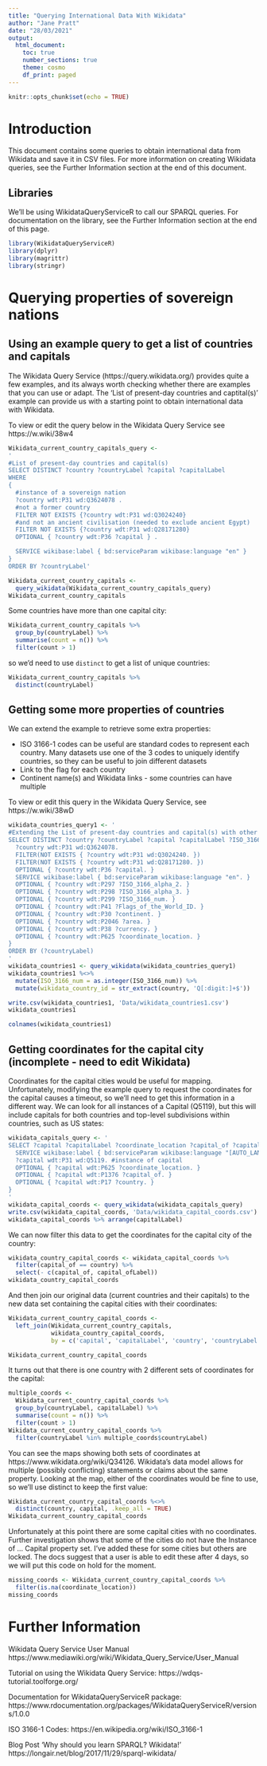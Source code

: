 ```yaml
---
title: "Querying International Data With Wikidata"
author: "Jane Pratt"
date: "28/03/2021"
output: 
  html_document:
    toc: true
    number_sections: true
    theme: cosmo
    df_print: paged
---
```


```r
knitr::opts_chunk$set(echo = TRUE)
```

# Introduction

This document contains some queries to obtain international data from Wikidata and save it in CSV files. For more information on creating Wikidata  queries, see the Further Information section at the end of this document.

## Libraries

We'll be using WikidataQueryServiceR to call our SPARQL queries. For documentation on the library, see the Further Information section at the end of this page.

```r
library(WikidataQueryServiceR)
library(dplyr)
library(magrittr)
library(stringr)
```

# Querying properties of sovereign nations

## Using an example query to get a list of countries and capitals

The Wikidata Query Service (https://query.wikidata.org/) provides quite a few examples, and its always worth checking whether there are examples that you can use or adapt. The 'List of present-day countries and captital(s)' example can provide us with a starting point to obtain international data with Wikidata.

To view or edit the query below in the Wikidata Query Service see https://w.wiki/38w4

```r
Wikidata_current_country_capitals_query <-
'
#List of present-day countries and capital(s)
SELECT DISTINCT ?country ?countryLabel ?capital ?capitalLabel
WHERE
{
  #instance of a sovereign nation
  ?country wdt:P31 wd:Q3624078 .
  #not a former country
  FILTER NOT EXISTS {?country wdt:P31 wd:Q3024240}
  #and not an ancient civilisation (needed to exclude ancient Egypt)
  FILTER NOT EXISTS {?country wdt:P31 wd:Q28171280}
  OPTIONAL { ?country wdt:P36 ?capital } .

  SERVICE wikibase:label { bd:serviceParam wikibase:language "en" }
}
ORDER BY ?countryLabel'

Wikidata_current_country_capitals <-
  query_wikidata(Wikidata_current_country_capitals_query)
Wikidata_current_country_capitals
```

Some countries have more than one capital city:

```r
Wikidata_current_country_capitals %>%
  group_by(countryLabel) %>%
  summarise(count = n()) %>%
  filter(count > 1) 
```

so we'd need to use `distinct` to get a list of unique countries:

```r
Wikidata_current_country_capitals %>% 
  distinct(countryLabel) 
```

## Getting some more properties of countries

We can extend the example to retrieve some extra properties:

- ISO 3166-1 codes can be useful are standard codes to represent each country. Many datasets use one of the 3 codes to uniquely identify countries, so they can be useful to join different datasets
- Link to the flag for each country
- Continent name(s) and Wikidata links - some countries can have multiple 

To view or edit this query in the Wikidata Query Service, see https://w.wiki/38wD

```r
wikidata_countries_query1 <- '
#Extending the List of present-day countries and capital(s) with other properties
SELECT DISTINCT ?country ?countryLabel ?capital ?capitalLabel ?ISO_3166_alpha_2 ?ISO_3166_alpha_3 ?ISO_3166_num ?Flags_of_the_World_ID ?continent ?continentLabel ?currency ?currencyLabel ?area ?coordinate_location WHERE {
  ?country wdt:P31 wd:Q3624078.
  FILTER(NOT EXISTS { ?country wdt:P31 wd:Q3024240. })
  FILTER(NOT EXISTS { ?country wdt:P31 wd:Q28171280. })
  OPTIONAL { ?country wdt:P36 ?capital. }
  SERVICE wikibase:label { bd:serviceParam wikibase:language "en". }
  OPTIONAL { ?country wdt:P297 ?ISO_3166_alpha_2. }
  OPTIONAL { ?country wdt:P298 ?ISO_3166_alpha_3. }
  OPTIONAL { ?country wdt:P299 ?ISO_3166_num. }
  OPTIONAL { ?country wdt:P41 ?Flags_of_the_World_ID. }
  OPTIONAL { ?country wdt:P30 ?continent. }
  OPTIONAL { ?country wdt:P2046 ?area. }
  OPTIONAL { ?country wdt:P38 ?currency. }
  OPTIONAL { ?country wdt:P625 ?coordinate_location. }
}
ORDER BY (?countryLabel)
'
wikidata_countries1 <- query_wikidata(wikidata_countries_query1)
wikidata_countries1 %<>%
  mutate(ISO_3166_num = as.integer(ISO_3166_num)) %>%
  mutate(wikidata_country_id = str_extract(country, 'Q[:digit:]+$'))

write.csv(wikidata_countries1, 'Data/wikidata_countries1.csv')
wikidata_countries1
```

```r
colnames(wikidata_countries1)
```

## Getting coordinates for the capital city (incomplete - need to edit Wikidata)

Coordinates for the capital cities would be useful for mapping. Unfortunately, modifying the example query to request the coordinates for the capital causes a timeout, so we'll need to get this information in a different way. We can look for all instances of a Capital (Q5119), but this will include capitals for both countries and top-level subdivisions within countries, such as US states:

```r
wikidata_capitals_query <- '
SELECT ?capital ?capitalLabel ?coordinate_location ?capital_of ?capital_ofLabel ?country ?countryLabel WHERE {
  SERVICE wikibase:label { bd:serviceParam wikibase:language "[AUTO_LANGUAGE],en". }
  ?capital wdt:P31 wd:Q5119. #instance of capital
  OPTIONAL { ?capital wdt:P625 ?coordinate_location. }
  OPTIONAL { ?capital wdt:P1376 ?capital_of. }
  OPTIONAL { ?capital wdt:P17 ?country. }
}
'
wikidata_capital_coords <- query_wikidata(wikidata_capitals_query)
write.csv(wikidata_capital_coords, 'Data/wikidata_capital_coords.csv')
wikidata_capital_coords %>% arrange(capitalLabel)
```

We can now filter this data to get the coordinates for the capital city of the country:

```r
wikidata_country_capital_coords <- wikidata_capital_coords %>%
  filter(capital_of == country) %>%
  select(- c(capital_of, capital_ofLabel))
wikidata_country_capital_coords
```

And then join our original data (current countries and their capitals) to the new data set containing the capital cities with their coordinates:

```r
Wikidata_current_country_capital_coords <- 
  left_join(Wikidata_current_country_capitals, 
            wikidata_country_capital_coords,
            by = c('capital', 'capitalLabel', 'country', 'countryLabel'))

Wikidata_current_country_capital_coords
```

It turns out that there is one country with 2 different sets of coordinates for the capital:

```r
multiple_coords <- 
  Wikidata_current_country_capital_coords %>%
  group_by(countryLabel, capitalLabel) %>%
  summarise(count = n()) %>%
  filter(count > 1) 
Wikidata_current_country_capital_coords %>% 
  filter(countryLabel %in% multiple_coords$countryLabel)
```

You can see the maps showing both sets of coordinates at https://www.wikidata.org/wiki/Q34126. Wikidata's data model allows for multiple (possibly conflicting) statements or claims about the same property. Looking at the map, either of the coordinates would be fine to use, so we'll use distinct to keep the first value:

```r
Wikidata_current_country_capital_coords %<>% 
  distinct(country, capital, .keep_all = TRUE)
Wikidata_current_country_capital_coords
```

Unfortunately at this point there are some capital cities with no coordinates. Further investigation shows that some of the cities do not have the Instance of ... Capital property set. I've added these for some cities but others are locked. The docs suggest that a user is able to edit these after 4 days, so we will put this code on hold for the moment.
```r
missing_coords <- Wikidata_current_country_capital_coords %>%
  filter(is.na(coordinate_location))
missing_coords
```



# Further Information

Wikidata Query Service User Manual
https://www.mediawiki.org/wiki/Wikidata_Query_Service/User_Manual

Tutorial on using the Wikidata Query Service: 
https://wdqs-tutorial.toolforge.org/

Documentation for WikidataQueryServiceR package:
https://www.rdocumentation.org/packages/WikidataQueryServiceR/versions/1.0.0

ISO 3166-1 Codes:
https://en.wikipedia.org/wiki/ISO_3166-1

Blog Post 'Why should you learn SPARQL? Wikidata!'
https://longair.net/blog/2017/11/29/sparql-wikidata/
